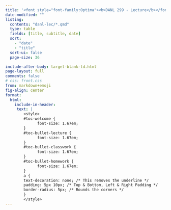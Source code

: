 ```yaml
---
title: '<font style="font-family:Optima"><b>DANL 299 - Lecture</b></font>'
date-modified: ""
listing:
  contents: "danl-lec/*.qmd"
  type: table
  fields: [title, subtitle, date]
  sort: 
    - "date"
    - "title"
  sort-ui: false
  page-size: 36

include-after-body: target-blank-td.html
page-layout: full
comments: false
# css: front.css
from: markdown+emoji
fig-align: center
format: 
  html:
    include-in-header:
     text: |
        <style>
        #toc-welcome {
              font-size: 1.67em;
        }
        #toc-bullet-lecture {
              font-size: 1.67em;
        }
        #toc-bullet-classwork {
              font-size: 1.67em;
        }
        #toc-bullet-homework {
              font-size: 1.67em;
        }
        a {
        text-decoration: none; /* This removes the underline */
        padding: 5px 10px; /* Top & Bottom, Left & Right Padding */
        border-radius: 5px; /* Rounds the corners */
        }
        </style>
---
```


